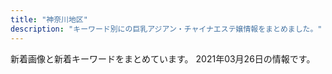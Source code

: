 ```yaml
---
title: "神奈川地区"
description: "キーワード別にの巨乳アジアン・チャイナエステ嬢情報をまとめました。"
---
```


新着画像と新着キーワードをまとめています。
2021年03月26日の情報です。

<DmmAffiliateIns />
<KeywordTable
  shops={
    [
    {
        "name": "\u30df\u30e9\u30dc\u30eb",
        "img_links": [
            "http://esbest.info/images/store/03.jpg",
            "http://esbest.info/images/mobile.jpg",
            "http://esbest.info/staffPhoto/b20200111165529.jpg",
            "http://esbest.info/uploadfiles/images/campaignEsbestInfo1.jpg",
            "http://esbest.info/staffPhoto/b20200526161929.jpg",
            "http://esbest.info/staffPhoto/s20200205123504.jpg",
            "http://esbest.info/staffPhoto/s20200526161929.jpg",
            "http://esbest.info/images/store/02.jpg",
            "http://esbest.info/images/returnBtn.png",
            "http://esbest.info/staffPhoto/s20200111165529.jpg",
            "http://esbest.info/js/sliderLine/slide_prev.png",
            "http://esbest.info/staffPhoto/s20200109133117.jpg",
            "http://esbest.info/images/store/01.jpg",
            "http://esbest.info/staffPhoto/b20200109133117.jpg",
            "http://esbest.info/js/sliderLine/slide_next.png",
            "http://esbest.info/images/store/04.jpg",
            "http://esbest.info/staffPhoto/b20200205123504.jpg"
        ],
        "keywords": {
            "E": 1,
            "86": 2,
            "D": 3,
            "87": 1,
            "85": 1
        },
        "station": "JR\u6771\u6238\u585a\u99c5\u6771\u53e3",
        "url": "http://esbest.info/"
    },
    {
        "name": "\u521d\u604b",
        "station": "JR\u6771\u6238\u585a\u99c5\u6771\u53e3",
        "img_links": [
            "http://www.hatsukoi.mensest.com/images/icon_top.png",
            "http://www.hatsukoi.mensest.com/files/004.jpg",
            "http://www.hatsukoi.mensest.com/common/images/photo03.jpg",
            "http://www.hatsukoi.mensest.com/files/005.jpg",
            "http://www.hatsukoi.mensest.com/files/006.jpg",
            "http://www.hatsukoi.mensest.com/images/mainImg_sub.jpg",
            "http://www.hatsukoi.mensest.com/common/images/photo01.jpg",
            "http://www.hatsukoi.mensest.com/files/002.jpg",
            "http://www.hatsukoi.mensest.com/files/003.jpg",
            "http://www.hatsukoi.mensest.com/images/btn2.png",
            "http://www.hatsukoi.mensest.com/common/images/photo02.jpg",
            "http://www.hatsukoi.mensest.com/files/001.jpg",
            "http://www.hatsukoi.mensest.com/images/icon_staff.png",
            "http://www.hatsukoi.mensest.com/images/icon_tel.png",
            "http://www.hatsukoi.mensest.com/images/icon_info.png"
        ],
        "url": "http://www.hatsukoi.mensest.com/",
        "keywords": {
            "87": 16,
            "D": 24,
            "88": 4,
            "86": 4
        }
    },
    {
        "station": "\u6e58\u5357\u53f0\u99c5\u897f\u53e3",
        "img_links": [
            "http://izumi.ests.jp/images/s_news.jpg",
            "http://izumi.ests.jp/images/service4.jpg",
            "http://izumi.ests.jp/images/top.jpg",
            "http://izumi.ests.jp/images/service3.jpg",
            "http://izumi.ests.jp/images/room1.jpg",
            "http://izumi.ests.jp/images/service2.jpg",
            "http://izumi.ests.jp/photos/sites/54/2020/12/2020121307073529.jpg",
            "http://izumi.ests.jp/photos/sites/54/2020/07/2020070605483923.jpg",
            "http://izumi.ests.jp/images/info2.jpg",
            "http://izumi.ests.jp/photos/sites/54/2019/10/2019100205592997.jpg",
            "http://izumi.ests.jp/images/room3.jpg",
            "http://izumi.ests.jp/images/info.jpg",
            "http://izumi.ests.jp/images/mobile.jpg",
            "http://izumi.ests.jp/photos/sites/54/2020/09/2020092004565418.jpg",
            "http://izumi.ests.jp/images/room4.jpg",
            "http://izumi.ests.jp/photos/sites/54/2019/10/2019100205593058.jpg",
            "http://izumi.ests.jp/images/room2.jpg",
            "http://izumi.ests.jp/images/s3.jpg",
            "http://izumi.ests.jp/images/service1.jpg",
            "http://izumi.ests.jp/photos/sites/54/2020/05/2020051209400132.jpg",
            "http://izumi.ests.jp/images/s1.jpg"
        ],
        "keywords": {
            "D": 35,
            "85": 28,
            "86": 7,
            "E": 7,
            "87": 7
        },
        "name": "\u6e58\u5357\u604b",
        "url": "http://izumi.ests.jp/"
    },
    {
        "name": "\u85ab",
        "url": "http://f-kaori.work/",
        "img_links": [
            "http://f-kaori.work/sp/images/8.jpg",
            "http://f-kaori.work/sp/images/news.png",
            "http://f-kaori.work/img/yoka1.jpg",
            "http://f-kaori.work/sp/images/sisu_t.png",
            "http://f-kaori.work/sp/images/3.jpg",
            "http://f-kaori.work/sp/images/int2.png",
            "http://f-kaori.work/sp/img/sora1.jpg",
            "http://f-kaori.work/images/6.jpg",
            "http://f-kaori.work/sp/images/6.jpg",
            "http://f-kaori.work/sp/images/10.jpg",
            "http://f-kaori.work/images/1.jpg",
            "http://f-kaori.work/sp/images/9.jpg",
            "http://f-kaori.work/images/sm.jpg",
            "http://f-kaori.work/sp/images/sisu.jpg",
            "http://f-kaori.work/images/3.jpg",
            "http://f-kaori.work/sp/menu/top.jpg",
            "http://f-kaori.work/sp/images/sys.png",
            "http://f-kaori.work/sp/images/rec2.jpg",
            "http://f-kaori.work/sp/img/emi1.jpg",
            "http://f-kaori.work/images/head.jpg",
            "http://f-kaori.work/images/8.jpg",
            "http://f-kaori.work/images/mobile.jpg",
            "http://f-kaori.work/img/emi1.jpg",
            "http://f-kaori.work/sp/images/5.jpg",
            "http://f-kaori.work/images/interior_t.jpg",
            "http://f-kaori.work/img/sin1.jpg",
            "http://f-kaori.work/images/rec2.jpg",
            "http://f-kaori.work/img/risa1.jpg",
            "http://f-kaori.work/img/yumi1.jpg",
            "http://f-kaori.work/sp/img/risa1.jpg",
            "http://f-kaori.work/sp/img/aya1.jpg",
            "http://f-kaori.work/sp/images/tel.jpg",
            "http://f-kaori.work/images/news.png",
            "http://f-kaori.work/images/sisu_t.jpg",
            "http://f-kaori.work/img/sasa1.jpg",
            "http://f-kaori.work/sp/menu/staff.jpg",
            "http://f-kaori.work/sp/images/top.jpg",
            "http://f-kaori.work/sp/img/sin1.jpg",
            "http://f-kaori.work/sp/images/int1.png",
            "http://f-kaori.work/images/int1.png",
            "http://f-kaori.work/images/staff_t.jpg",
            "http://f-kaori.work/images/7.jpg",
            "http://f-kaori.work/images/line.png",
            "http://f-kaori.work/sp/images/7.jpg",
            "http://f-kaori.work/sp/images/interior_t.jpg",
            "http://f-kaori.work/sp/images/1.jpg",
            "http://f-kaori.work/images/sys.png",
            "http://f-kaori.work/images/int2.png",
            "http://f-kaori.work/img/sora1.jpg",
            "http://f-kaori.work/sp/img/sasa1.jpg",
            "http://f-kaori.work/images/5.jpg",
            "http://f-kaori.work/sp/img/yumi1.jpg",
            "http://f-kaori.work/images/9.jpg",
            "http://f-kaori.work/sp/images/topgirl.png",
            "http://f-kaori.work/sp/images/rec1.png",
            "http://f-kaori.work/images/sisu.png",
            "http://f-kaori.work/images/10.jpg",
            "http://f-kaori.work/sp/images/newsb.png",
            "http://f-kaori.work/images/rec1.png",
            "http://f-kaori.work/images/concept.png",
            "http://f-kaori.work/sp/images/head.jpg",
            "http://f-kaori.work/sp/images/rec3.png",
            "http://f-kaori.work/sp/images/pc.jpg",
            "http://f-kaori.work/sp/menu/interior.jpg",
            "http://f-kaori.work/sp/images/staff_t.jpg",
            "http://f-kaori.work/sp/img/yoka1.jpg",
            "http://f-kaori.work/sp/images/footer.png",
            "http://f-kaori.work/img/aya1.jpg"
        ],
        "keywords": {},
        "station": "JR\u85e4\u6ca2\u99c5\u5357\u53e3"
    },
    {
        "station": "JR\u85e4\u6ca2\u99c5\u5357\u53e3",
        "name": "\u30d0\u30e9\u5712",
        "img_links": [
            "http://baraen.xyz/images/mafaxine_d.jpg",
            "http://baraen.xyz/images/miki1.jpg",
            "http://baraen.xyz/images/g0.jpg",
            "http://baraen.xyz/images/miki2.jpg",
            "http://baraen.xyz/images/room6.jpg",
            "http://baraen.xyz/images/g6.jpg",
            "http://baraen.xyz/images/g2.jpg",
            "http://baraen.xyz/images/g3.jpg",
            "http://baraen.xyz/images/room4.jpg",
            "http://baraen.xyz/images/room2.jpg",
            "http://baraen.xyz/images/mafaxine_j.jpg",
            "http://baraen.xyz/images/mobile.jpg",
            "http://baraen.xyz/images/kanban.jpg",
            "http://baraen.xyz/images/maga.jpg",
            "http://baraen.xyz/images/g1.jpg",
            "http://baraen.xyz/images/g4.jpg",
            "http://baraen.xyz/images/room1.jpg"
        ],
        "keywords": {},
        "url": "http://baraen.xyz/"
    },
    {
        "station": "JR\u5e73\u585a\u99c5\u5317\u53e3",
        "url": "http://sui-en.work/",
        "img_links": [
            "http://sui-en.work/img/yuki1.jpg",
            "http://sui-en.work/images/int3.png",
            "http://sui-en.work/img/kaori1.jpg",
            "http://sui-en.work/images/head.jpg",
            "http://sui-en.work/images/sys2.jpg",
            "http://sui-en.work/images/int2.png",
            "http://sui-en.work/images/info.jpg",
            "http://sui-en.work/images/1.png",
            "http://sui-en.work/img/sena1.jpg",
            "http://sui-en.work/images/sys3.png",
            "http://sui-en.work/images/3.png",
            "http://sui-en.work/images/b1.jpg",
            "http://sui-en.work/images/staff_t.png",
            "http://sui-en.work/images/sys1.jpg",
            "http://sui-en.work/images/ta.jpg",
            "http://sui-en.work/images/mobile.jpg",
            "http://sui-en.work/images/interior_t.png",
            "http://sui-en.work/images/int1.png",
            "http://sui-en.work/images/b2.jpg",
            "http://sui-en.work/images/2.png",
            "http://sui-en.work/images/4.png",
            "http://sui-en.work/images/tr.jpg",
            "http://sui-en.work/img/hana1.jpg",
            "http://sui-en.work/images/news.jpg"
        ],
        "name": "\u968f\u7e01",
        "keywords": {}
    },
    {
        "name": "\u61a9",
        "keywords": {},
        "url": "http://ikoi.esjp.xyz/",
        "station": "\u8ffd\u6d5c\u99c5",
        "img_links": [
            "http://ikoi.esjp.xyz/i/img/photo05.jpg",
            "http://ikoi.esjp.xyz/girl/6.jpg",
            "http://ikoi.esjp.xyz/girl/2.jpg",
            "http://ikoi.esjp.xyz/girl/5.jpg",
            "http://ikoi.esjp.xyz/img/sub_staff.jpg",
            "http://ikoi.esjp.xyz/img/rec_top.png",
            "http://ikoi.esjp.xyz/girl/4.jpg",
            "http://ikoi.esjp.xyz/i/img/photo03.jpg",
            "http://ikoi.esjp.xyz/img/room/photo04.jpg",
            "http://ikoi.esjp.xyz/img/room/photo01.jpg",
            "http://ikoi.esjp.xyz/img/room/photo06.jpg",
            "http://ikoi.esjp.xyz/img/qr.jpg",
            "http://ikoi.esjp.xyz/img/pro_girl_line.jpg",
            "http://ikoi.esjp.xyz/i/img/photo06.jpg",
            "http://ikoi.esjp.xyz/girl/1.jpg",
            "http://ikoi.esjp.xyz/img/059.png",
            "http://ikoi.esjp.xyz/i/img/photo01.jpg",
            "http://ikoi.esjp.xyz/img/capinfo.jpg",
            "http://ikoi.esjp.xyz/img/room/photo02.jpg",
            "http://ikoi.esjp.xyz/img/room/photo03.jpg",
            "http://ikoi.esjp.xyz/girl/3.jpg",
            "http://ikoi.esjp.xyz/i/img/photo02.jpg",
            "http://ikoi.esjp.xyz/img/room/photo05.jpg",
            "http://ikoi.esjp.xyz/i/img/photo04.jpg",
            "http://ikoi.esjp.xyz/img/lr_01.jpg",
            "http://ikoi.esjp.xyz/img/top_pickback.png",
            "http://ikoi.esjp.xyz/img/lr_02.jpg"
        ]
    },
    {
        "img_links": [
            "http://lavender-est.xyz/girl/11_2.jpg",
            "http://lavender-est.xyz/girl/11.jpg",
            "http://lavender-est.xyz/images/room/r4.jpg",
            "http://lavender-est.xyz/girl/15.jpg",
            "http://lavender-est.xyz/girl/5_1.jpg",
            "http://lavender-est.xyz/girl/3_1.jpg",
            "http://lavender-est.xyz/girl/11_1.jpg",
            "http://lavender-est.xyz/images/top01.jpg",
            "http://lavender-est.xyz/images/room/r1.jpg",
            "http://lavender-est.xyz/girl/5_2.jpg",
            "http://lavender-est.xyz/i/girl/4.jpg",
            "http://lavender-est.xyz/images/tel.png",
            "http://lavender-est.xyz/girl/5.jpg",
            "http://lavender-est.xyz/girl/14_1.jpg",
            "http://lavender-est.xyz/girl/2_1.jpg",
            "http://lavender-est.xyz/girl/7_2.jpg",
            "http://lavender-est.xyz/images/pro_girl_line.jpg",
            "http://lavender-est.xyz/girl/4.jpg",
            "http://lavender-est.xyz/girl/14.jpg",
            "http://lavender-est.xyz/images/mobile.png",
            "http://lavender-est.xyz/girl/9_1.jpg",
            "http://lavender-est.xyz/girl/2.jpg",
            "http://lavender-est.xyz/girl/9_2.jpg",
            "http://lavender-est.xyz/girl/8_1.jpg",
            "http://lavender-est.xyz/girl/9.jpg",
            "http://lavender-est.xyz/girl/7_1.jpg",
            "http://lavender-est.xyz/girl/5_3.jpg",
            "http://lavender-est.xyz/girl/14_2.jpg",
            "http://lavender-est.xyz/images/lr_02.jpg",
            "http://lavender-est.xyz/images/room/r2.jpg",
            "http://lavender-est.xyz/girl/8.jpg",
            "http://lavender-est.xyz/girl/10_1.jpg",
            "http://lavender-est.xyz/images/bar_staff.jpg",
            "http://lavender-est.xyz/images/twitter.jpg",
            "http://lavender-est.xyz/images/room/r3.jpg",
            "http://lavender-est.xyz/girl/15_1.jpg",
            "http://lavender-est.xyz/girl/7.jpg",
            "http://lavender-est.xyz/girl/10.jpg",
            "http://lavender-est.xyz/girl/10_2.jpg",
            "http://lavender-est.xyz/girl/3.jpg",
            "http://lavender-est.xyz/girl/4_1.jpg"
        ],
        "keywords": {},
        "name": "\u30e9\u30d9\u30f3\u30c0\u30fc",
        "station": "JR\u85e4\u6ca2\u99c5\u5357\u53e3",
        "url": "http://lavender-est.xyz/"
    },
    {
        "station": "JR\u65b0\u6749\u7530\u99c5\u897f\u53e3",
        "url": "http://www.sh-riraku77.site/",
        "name": "\u82b1\u306e\u604b",
        "keywords": {},
        "img_links": [
            "http://www.sh-riraku77.site/plus/images/room4.jpg",
            "http://www.sh-riraku77.site/picture/top22.png",
            "http://www.sh-riraku77.site/picture/photo3.png",
            "http://www.sh-riraku77.site/uploads/201214/1-201214130312232.jpg",
            "http://www.sh-riraku77.site/plus/images/room3.jpg",
            "http://www.sh-riraku77.site/plus/images/room2.jpg",
            "http://www.sh-riraku77.site/plus/images/room1.jpg",
            "http://www.sh-riraku77.site/picture/top23.png",
            "http://www.sh-riraku77.site/picture/end.png",
            "http://www.sh-riraku77.site/picture/s_new.png",
            "http://www.sh-riraku77.site/uploads/210325/1-210325133926495.jpg",
            "http://www.sh-riraku77.site/picture/i_therapist.png",
            "http://www.sh-riraku77.site/picture/s_staff.png"
        ]
    },
    {
        "keywords": {},
        "img_links": [
            "http://megumi-est.xyz/images/mobile_bg.png",
            "http://megumi-est.xyz/girl/8.jpg",
            "http://megumi-est.xyz/images/roomimg/img2.png",
            "http://megumi-est.xyz/images/pickup_line.png",
            "http://megumi-est.xyz/girl/1.jpg",
            "http://megumi-est.xyz/images/roomimg/img3.png",
            "http://megumi-est.xyz/images/roomimg/img4.png",
            "http://megumi-est.xyz/images/staff_bg.png",
            "http://megumi-est.xyz/images/newsbg.png",
            "http://megumi-est.xyz/images/topbg.jpg",
            "http://megumi-est.xyz/images/roomimg/img1.png",
            "http://megumi-est.xyz/girl/4.jpg",
            "http://megumi-est.xyz/girl/5.jpg"
        ],
        "url": "http://megumi-est.xyz/",
        "name": "\u6075",
        "station": "JR\u85e4\u6ca2\u99c5\u5357\u53e3"
    },
    {
        "url": "http://treat-rlx.com/",
        "name": "\u798f\u7e01",
        "station": "\u5584\u884c\u99c5\u6771\u53e3",
        "img_links": [
            "http://treat-rlx.com/pic/topimg1.png",
            "http://treat-rlx.com/pic/topimg2.png",
            "http://treat-rlx.com/pic/topimg5.png",
            "http://treat-rlx.com/staff/aya/01mb.jpg",
            "http://treat-rlx.com/i/files/homeimg.jpg",
            "http://treat-rlx.com/pic/topimg4.png",
            "http://treat-rlx.com/img/ttl_rec.png",
            "http://treat-rlx.com/pic/topimg3.png",
            "http://treat-rlx.com/staff/mika/01mb.jpg",
            "http://treat-rlx.com/staff/aya/01.jpg",
            "http://treat-rlx.com/img/ttl_mobile.png",
            "http://treat-rlx.com/pic/head.jpg",
            "http://treat-rlx.com/staff/mika/01.jpg",
            "http://treat-rlx.com/img/ttl_staff.jpg",
            "http://treat-rlx.com/img/att.png"
        ],
        "keywords": {
            "C": 11
        }
    },
    {
        "keywords": {
            "E": 8,
            "87": 8,
            "D": 8,
            "C": 10,
            "88": 4,
            "85": 4
        },
        "url": "https://fuwafuwa-girl.jpn.vin/",
        "name": "\u3075\u308f\u3075\u308f\u5a18",
        "station": "\u4e0a\u5927\u5ca1\u99c5",
        "img_links": [
            "https://fuwafuwa-girl.jpn.vin/images/s_massage.png",
            "https://fuwafuwa-girl.jpn.vin/images/m8.jpg",
            "https://fuwafuwa-girl.jpn.vin/images/m9.jpg",
            "https://fuwafuwa-girl.jpn.vin/images/m7.jpg",
            "https://fuwafuwa-girl.jpn.vin/photos/sites/34/2021/02/2021022406110384.jpg",
            "https://fuwafuwa-girl.jpn.vin/images/m12.jpg",
            "https://fuwafuwa-girl.jpn.vin/images/s_link.png",
            "https://fuwafuwa-girl.jpn.vin/images/top.png",
            "https://fuwafuwa-girl.jpn.vin/images/s_staff.png",
            "https://fuwafuwa-girl.jpn.vin/photos/sites/34/2021/02/2021022406110276.jpg",
            "https://fuwafuwa-girl.jpn.vin/images/m15.jpg",
            "https://fuwafuwa-girl.jpn.vin/images/mobile.jpg",
            "https://fuwafuwa-girl.jpn.vin/images/m14.jpg",
            "https://fuwafuwa-girl.jpn.vin/images/m10.jpg",
            "https://fuwafuwa-girl.jpn.vin/images/s_news.png",
            "https://fuwafuwa-girl.jpn.vin/images/info.jpg",
            "https://fuwafuwa-girl.jpn.vin/photos/sites/34/2021/02/2021022406110282.jpg",
            "https://fuwafuwa-girl.jpn.vin/images/m11.jpg",
            "https://fuwafuwa-girl.jpn.vin/images/m13.jpg",
            "https://fuwafuwa-girl.jpn.vin/images/s_pick.png",
            "https://fuwafuwa-girl.jpn.vin/photos/sites/34/2021/02/202102240611046.jpg"
        ]
    },
    {
        "img_links": [],
        "keywords": {},
        "station": "JR\u8305\u30f6\u5d0e\u99c5\u5317\u53e3",
        "name": "\u83ef\u84ee",
        "url": "http://karen.ies.fun/"
    },
    {
        "img_links": [
            "http://www.relax-fairyark.info/img/sta213.jpg",
            "http://www.relax-fairyark.info/img/sta256.jpg",
            "http://www.relax-fairyark.info/img/body2.jpg",
            "http://www.relax-fairyark.info/img/st248.jpg",
            "http://www.relax-fairyark.info/img/tel.png",
            "http://www.relax-fairyark.info/img/sta257.jpg",
            "http://www.relax-fairyark.info/img/st256.jpg",
            "http://www.relax-fairyark.info/img/st255.jpg",
            "http://www.relax-fairyark.info/img/st213.jpg",
            "http://www.relax-fairyark.info/img/st223.jpg",
            "http://www.relax-fairyark.info/img/st150.jpg",
            "http://www.relax-fairyark.info/img/botton.jpg",
            "http://www.relax-fairyark.info/img/sta150.jpg",
            "http://www.relax-fairyark.info/img/footbotton.png",
            "http://www.relax-fairyark.info/img/st1.jpg",
            "http://www.relax-fairyark.info/img/st257.jpg",
            "http://www.relax-fairyark.info/img/st245.jpg",
            "http://www.relax-fairyark.info/img/st252.jpg",
            "http://www.relax-fairyark.info/img/sta235.jpg",
            "http://www.relax-fairyark.info/img/sta223.jpg",
            "http://www.relax-fairyark.info/img/nos.jpg",
            "http://www.relax-fairyark.info/img/st235.jpg",
            "http://www.relax-fairyark.info/img/sta245.jpg",
            "http://www.relax-fairyark.info/img/sta220.jpg",
            "http://www.relax-fairyark.info/img/sta248.jpg",
            "http://www.relax-fairyark.info/img/sta255.jpg",
            "http://www.relax-fairyark.info/img/head.jpg",
            "http://www.relax-fairyark.info/img/sta252.jpg",
            "http://www.relax-fairyark.info/img/st220.jpg",
            "http://www.relax-fairyark.info/img/st227.jpg",
            "http://www.relax-fairyark.info/img/vlt.png"
        ],
        "url": "http://www.relax-fairyark.info/",
        "name": "Fairy Ark",
        "station": "JR\u85e4\u6ca2\u99c5\u5357\u53e3",
        "keywords": {
            "85": 3,
            "86": 4,
            "87": 6,
            "C": 4,
            "E": 6,
            "D": 3
        }
    },
    {
        "url": "https://arena.xyz.mn/",
        "keywords": {},
        "img_links": [],
        "station": "JR\u85e4\u6ca2\u99c5\u5357\u53e3",
        "name": "\u30a2\u30ea\u30fc\u30ca"
    },
    {
        "url": "http://o-jp.com/tsubaki/",
        "name": "\u693f",
        "keywords": {
            "C": 6
        },
        "station": "JR\u5e73\u585a\u99c5\u897f\u53e3",
        "img_links": [
            "http://o-jp.com/tsubaki/images/mimi1.jpg",
            "http://o-jp.com/tsubaki/images/photo02.jpg",
            "http://o-jp.com/tsubaki/images/index_enter.jpg",
            "http://o-jp.com/tsubaki/images/t_discount.jpg",
            "http://o-jp.com/tsubaki/images/photo01.jpg",
            "http://o-jp.com/tsubaki/images/photo04.jpg",
            "http://o-jp.com/tsubaki/images/photo03.jpg",
            "http://o-jp.com/tsubaki/images/t_mobile.jpg"
        ]
    },
    {
        "station": "JR\u5e73\u585a\u99c5",
        "url": "http://esthe-massage.pw/",
        "name": "\u6843\u9999",
        "img_links": [
            "http://esthe-massage.pw/img/cg02.jpg",
            "http://esthe-massage.pw/img/m10.jpg",
            "http://esthe-massage.pw/img/m2.jpg",
            "http://esthe-massage.pw/img/no.png",
            "http://esthe-massage.pw/img/stan.png",
            "http://esthe-massage.pw/img/m3.jpg",
            "http://esthe-massage.pw/img/m1.jpg",
            "http://esthe-massage.pw/img/noo.png",
            "http://esthe-massage.pw/img/m60.jpg",
            "http://esthe-massage.pw/img/m30.jpg",
            "http://esthe-massage.pw/img/m6.jpg",
            "http://esthe-massage.pw/img/cg03.jpg",
            "http://esthe-massage.pw/img/top.jpg",
            "http://esthe-massage.pw/img/m4.jpg",
            "http://esthe-massage.pw/img/cg05.jpg",
            "http://esthe-massage.pw/img/m20.jpg",
            "http://esthe-massage.pw/img/cg04.jpg",
            "http://esthe-massage.pw/img/fla.jpg",
            "http://esthe-massage.pw/img/m5.jpg",
            "http://esthe-massage.pw/img/cg01.jpg"
        ],
        "keywords": {
            "85": 1,
            "87": 1,
            "D": 3,
            "E": 2,
            "86": 3
        }
    },
    {
        "name": "\u30ad\u30e3\u30f3\u30c7\u30a3",
        "url": "https://candy.jps.cm/",
        "station": "\u5927\u78ef\u99c5",
        "img_links": [
            "https://candy.jps.cm/images/new.jpg",
            "https://candy.jps.cm/images/s_face.jpg",
            "https://candy.jps.cm/images/s1.jpg",
            "https://candy.jps.cm/photos/sites/46/2021/03/2021032412025477.jpg",
            "https://candy.jps.cm/images/s2.jpg",
            "https://candy.jps.cm/images/room4.jpg",
            "https://candy.jps.cm/images/room2.jpg",
            "https://candy.jps.cm/photos/sites/46/2021/03/2021032412025333.jpg",
            "https://candy.jps.cm/images/tel.jpg",
            "https://candy.jps.cm/images/room3.jpg",
            "https://candy.jps.cm/images/s_news.jpg",
            "https://candy.jps.cm/images/s_staff.jpg",
            "https://candy.jps.cm/photos/sites/46/2021/03/2021032412025519.jpg",
            "https://candy.jps.cm/images/room1.jpg",
            "https://candy.jps.cm/images/s_link.jpg",
            "https://candy.jps.cm/images/news_bj2.jpg",
            "https://candy.jps.cm/images/top.jpg",
            "https://candy.jps.cm/photos/sites/46/2021/03/2021032412025571.jpg",
            "https://candy.jps.cm/images/mobile.jpg"
        ],
        "keywords": {
            "86": 38,
            "D": 51,
            "85": 13,
            "C": 10
        }
    },
    {
        "img_links": [
            "http://hoguraku.info/_src/22294031/wechatimg175.jpg",
            "http://hoguraku.info/_src/22266493/navi_05.png",
            "http://hoguraku.info/staff-2.jpg",
            "http://hoguraku.info/_src/22293865/sign.png",
            "http://hoguraku.info/_src/22294029/3_20180513213551306.jpg",
            "http://hoguraku.info/_src/22293601/newspinkup.png",
            "http://hoguraku.info/_src/22294025/1_20180513213551260.jpg",
            "http://hoguraku.info/_src/22266487/navi_02.png",
            "http://hoguraku.info/_src/22266486/navi2_01.png",
            "http://hoguraku.info/_src/22294027/wechatimg239.jpg",
            "http://hoguraku.info/_src/42747719/img20200505151535254743.png",
            "http://hoguraku.info/_src/22266492/navi2_04.png",
            "http://hoguraku.info/_src/22293781/sign.png",
            "http://hoguraku.info/_src/22294026/wechatimg239.jpg",
            "http://hoguraku.info/_src/22266400/wechatimg94_20191205204136458.jpg",
            "http://hoguraku.info/_src/22266398/img20180513214352559347.png",
            "http://hoguraku.info/_src/25168346/staff-2_20180823215120776.jpg",
            "http://hoguraku.info/_src/22266488/navi2_02.png",
            "http://hoguraku.info/_src/22294024/1_20180513213551260.jpg",
            "http://hoguraku.info/_src/22266490/navi2_03.png",
            "http://hoguraku.info/_src/22266485/navi_01.png",
            "http://hoguraku.info/_src/22266489/navi_03.png",
            "http://hoguraku.info/_src/22294028/3_20180513213551306.jpg",
            "http://hoguraku.info/_src/22294030/wechatimg175.jpg",
            "http://hoguraku.info/_src/22296695/pup.png",
            "http://hoguraku.info/_src/22266491/navi_04.png",
            "http://hoguraku.info/_src/37673393/wechatimg98.jpg",
            "http://hoguraku.info/_src/22293610/pup.png",
            "http://hoguraku.info/_src/22294409/img20180513220122069421.png",
            "http://hoguraku.info/staff-1.jpg",
            "http://hoguraku.info/_src/22266495/navi_06.png",
            "http://hoguraku.info/staff-3.jpg",
            "http://hoguraku.info/_src/22293820/wechatimg744.jpg",
            "http://hoguraku.info/_src/22296697/pup.png",
            "http://hoguraku.info/_src/22296687/pup.png",
            "http://hoguraku.info/_src/22266524/wechatimg96_20191205204603604.jpg",
            "http://hoguraku.info/staff-4.jpg",
            "http://hoguraku.info/_src/22266494/navi2_05.png",
            "http://hoguraku.info/_src/22266496/navi2_06.png"
        ],
        "keywords": {},
        "url": "http://hoguraku.info/",
        "name": "\u3055\u304f\u3089",
        "station": "JR\u5927\u8239\u99c5\u6771\u53e3"
    },
    {
        "keywords": {
            "85": 1,
            "D": 3,
            "E": 1,
            "92": 1,
            "F": 1,
            "90": 3
        },
        "url": "http://cherry.este.work/",
        "station": "JR\u5c0f\u7530\u539f\u99c5\u6771\u53e3",
        "img_links": [
            "http://cherry.este.work/yui.jpg",
            "http://cherry.este.work/baner.jpg",
            "http://cherry.este.work/m-head03.jpg",
            "http://cherry.este.work/staff03-b.png",
            "http://cherry.este.work/anna.jpg",
            "http://cherry.este.work/call.png",
            "http://cherry.este.work/staff05-b.png",
            "http://cherry.este.work/staff02-b.png",
            "http://cherry.este.work/foot01.jpg"
        ],
        "name": "\u30cf\u30cb\u30fc\u30cf\u30cb\u30fc"
    },
    {
        "url": "http://www.hamabei.com/",
        "station": "JR\u8305\u30f6\u5d0e\u99c5\u5357\u53e3",
        "img_links": [
            "http://www.hamabei.com/images/buttona_08.jpg",
            "http://www.hamabei.com/images/buttona_06.jpg",
            "http://www.hamabei.com/images/buttona_05.jpg",
            "http://www.hamabei.com/images/giral012.jpg",
            "http://www.hamabei.com/images/buttona_07.jpg",
            "http://www.hamabei.com/images/buttona_03.jpg",
            "http://www.hamabei.com/images/qr.jpg",
            "http://www.hamabei.com/images/kaori1.jpg",
            "http://www.hamabei.com/images/giral007.jpg",
            "http://www.hamabei.com/images/giral015.jpg",
            "http://www.hamabei.com/images/miki1.jpg",
            "http://www.hamabei.com/images/buttona_04.jpg",
            "http://www.hamabei.com/images/giral014.jpg",
            "http://www.hamabei.com/images/nana1.jpg",
            "http://www.hamabei.com/images/yuka1.jpg",
            "http://www.hamabei.com/images/giral009.jpg"
        ],
        "keywords": {},
        "name": "\u6d5c\u8fba\u306e\u604b"
    },
    {
        "keywords": {
            "E": 8,
            "G": 4
        },
        "img_links": [
            "http://civebt.xyz/uploads/201102/1-201102130FY09.png",
            "http://civebt.xyz/templets/default/picture/news.jpg",
            "http://civebt.xyz/uploads/201103/1-201103091122a3.jpg",
            "http://civebt.xyz/uploads/201103/1-201103091150648.jpg",
            "http://civebt.xyz/uploads/180620/1-1P62010193X63.jpg",
            "http://civebt.xyz/templets/default/picture/head.jpg",
            "http://civebt.xyz/uploads/201103/1-201103091136248.jpg",
            "http://civebt.xyz/templets/default/picture/staff_t.jpg",
            "http://civebt.xyz/uploads/201103/1-201103143450506.jpg",
            "http://civebt.xyz/templets/default/picture/interior_t.jpg",
            "http://civebt.xyz/templets/default/picture/rec1.png",
            "http://civebt.xyz/uploads/201102/1-2011021306404K.png",
            "http://civebt.xyz/uploads/180620/1-1P62010154K00.png"
        ],
        "url": "http://civebt.xyz/",
        "name": "\u9b54\u6cd5\u306e\u5973\u738b",
        "station": "\u6e58\u5357\u53f0\u99c5\u897f\u53e3"
    },
    {
        "station": "\u9577\u5f8c\u99c5\u6771\u53e3",
        "keywords": {
            "D": 1,
            "C": 4
        },
        "img_links": [
            "http://meetyou.me-es.com/images/index_01.jpg",
            "http://meetyou.me-es.com/images/index_15.jpg",
            "http://meetyou.me-es.com/images/index_10.jpg",
            "http://meetyou.me-es.com/images/index_03.jpg",
            "http://meetyou.me-es.com/girl/016.jpg",
            "http://meetyou.me-es.com/images/r01.jpg",
            "http://meetyou.me-es.com/images/index_13.jpg",
            "http://meetyou.me-es.com/images/index_17.jpg",
            "http://meetyou.me-es.com/images/staff_10.jpg",
            "http://meetyou.me-es.com/images/r02.jpg",
            "http://meetyou.me-es.com/images/index_04.jpg",
            "http://meetyou.me-es.com/girl/015.jpg",
            "http://meetyou.me-es.com/images/r03.jpg",
            "http://meetyou.me-es.com/images/info_tit.jpg",
            "http://meetyou.me-es.com/images/index_07.jpg",
            "http://meetyou.me-es.com/girl/018.jpg",
            "http://meetyou.me-es.com/images/index_02.jpg",
            "http://meetyou.me-es.com/images/r04.jpg",
            "http://meetyou.me-es.com/images/rec_10.jpg",
            "http://meetyou.me-es.com/girl/017.jpg",
            "http://meetyou.me-es.com/images/index_06.jpg",
            "http://meetyou.me-es.com/images/index_09.jpg",
            "http://meetyou.me-es.com/girl/00.jpg",
            "http://meetyou.me-es.com/images/rec.jpg",
            "http://meetyou.me-es.com/images/index_08.jpg",
            "http://meetyou.me-es.com/girl/013.jpg",
            "http://meetyou.me-es.com/images/index_05.jpg",
            "http://meetyou.me-es.com/images/info_10.jpg",
            "http://meetyou.me-es.com/images/sub_13.jpg"
        ],
        "name": "\u30df\u30fc\u30c8\u30e6\u30fc",
        "url": "http://meetyou.me-es.com/"
    },
    {
        "img_links": [
            "http://es-libres.com/staffPhoto/s20201007072633.jpg",
            "http://es-libres.com/uploadfiles/Image/campaignEsLibresCom.jpg",
            "http://es-libres.com/js/sliderLine/slide_prev.png",
            "http://es-libres.com/js/sliderLine/slide_next.png",
            "http://es-libres.com/images/gallery/02.jpg",
            "http://es-libres.com/staffPhoto/s20201007072654.jpg",
            "http://es-libres.com/staffPhoto/b20201007072633.jpg",
            "http://es-libres.com/images/guide.jpg",
            "http://es-libres.com/staffPhoto/b20201007072550.jpg",
            "http://es-libres.com/staffPhoto/s20201007072550.jpg",
            "http://es-libres.com/images/returnBtn.png",
            "http://es-libres.com/staffPhoto/b20201007072718.jpg",
            "http://es-libres.com/images/mobile.jpg",
            "http://es-libres.com/images/gallery/03.jpg",
            "http://es-libres.com/images/gallery/04.jpg",
            "http://es-libres.com/staffPhoto/b20201007072654.jpg",
            "http://es-libres.com/staffPhoto/s20201007072718.jpg",
            "http://es-libres.com/images/gallery/01.jpg"
        ],
        "keywords": {
            "D": 2,
            "C": 1,
            "E": 1,
            "89": 1
        },
        "name": "\u30ea\u30d6\u30ec\u30b9",
        "station": "JR\u6771\u6238\u585a\u99c5\u897f\u53e3",
        "url": "http://es-libres.com/"
    },
    {
        "keywords": {},
        "img_links": [],
        "url": "http://www.miyoplop.xyz/",
        "station": "JR\u85e4\u6ca2\u99c5\u5357\u53e3",
        "name": "\u30cf\u30cb\u30fc"
    },
    {
        "keywords": {
            "C": 12,
            "86": 32,
            "87": 16,
            "85": 32,
            "D": 80
        },
        "name": "\u30a2\u30ea\u30fc\u30ca",
        "url": "https://arena.jpn.vin/",
        "img_links": [
            "https://arena.jpn.vin/images/s_news.jpg",
            "https://arena.jpn.vin/images/s_face.jpg",
            "https://arena.jpn.vin/photos/sites/25/2021/02/2021021019135619.jpg",
            "https://arena.jpn.vin/images/s2.jpg",
            "https://arena.jpn.vin/images/room1.jpg",
            "https://arena.jpn.vin/images/news_bj2.jpg",
            "https://arena.jpn.vin/images/tel.jpg",
            "https://arena.jpn.vin/images/mobile.jpg",
            "https://arena.jpn.vin/images/s1.jpg",
            "https://arena.jpn.vin/images/room4.jpg",
            "https://arena.jpn.vin/images/s_staff.jpg",
            "https://arena.jpn.vin/images/top.jpg",
            "https://arena.jpn.vin/photos/sites/25/2021/03/2021031912153947.jpg",
            "https://arena.jpn.vin/images/room3.jpg",
            "https://arena.jpn.vin/photos/sites/25/2021/02/2021021019135553.jpg",
            "https://arena.jpn.vin/photos/sites/25/2021/02/202102101913575.jpg",
            "https://arena.jpn.vin/images/room2.jpg",
            "https://arena.jpn.vin/photos/sites/25/2021/02/2021021019135821.jpg",
            "https://arena.jpn.vin/images/s_link.jpg",
            "https://arena.jpn.vin/images/new.jpg"
        ],
        "station": "JR\u6238\u585a\u99c5\u897f\u53e3"
    },
    {
        "keywords": {},
        "name": "\u7e01",
        "station": "JR\u85e4\u6ca2\u99c5\u5317\u53e3",
        "img_links": [
            "http://en.este88.com/gals/aya1.jpg",
            "http://en.este88.com/i/images/info_07.jpg",
            "http://en.este88.com/i/images/info_15.jpg",
            "http://en.este88.com/gals/asuka1.jpg",
            "http://en.este88.com/i/images/info_09.jpg",
            "http://en.este88.com/gals/rena1.jpg",
            "http://en.este88.com/gals/saya1.jpg",
            "http://en.este88.com/i/images/info_12.jpg",
            "http://en.este88.com/gals/riri1.jpg",
            "http://en.este88.com/images/info.png",
            "http://en.este88.com/gals/momo1.jpg",
            "http://en.este88.com/gals/nana1.jpg",
            "http://en.este88.com/gals/koko1.jpg"
        ],
        "url": "http://en.este88.com/"
    },
    {
        "name": "\u5929\u4f7f",
        "img_links": [
            "http://uintiop.tokyo/uploads/200720/1-200H013041T46.jpg",
            "http://uintiop.tokyo/uploads/210220/1-21022013460JA.jpg",
            "http://uintiop.tokyo/picture/2.jpg",
            "http://uintiop.tokyo/picture/tel.png",
            "http://uintiop.tokyo/picture/3.jpg",
            "http://uintiop.tokyo/picture/top-img10.jpg",
            "http://uintiop.tokyo/uploads/210111/1-210111123I9332.jpg",
            "http://uintiop.tokyo/uploads/200714/1-200G4125RS59.jpg",
            "http://uintiop.tokyo/picture/1.jpg",
            "http://uintiop.tokyo/picture/top-img03.jpg",
            "http://uintiop.tokyo/uploads/210319/1-210319140151X7.jpg",
            "http://uintiop.tokyo/uploads/200714/1-200G4124210P7.jpg",
            "http://uintiop.tokyo/picture/top-img02.png",
            "http://uintiop.tokyo/uploads/210208/1-21020Q31459221.jpg",
            "http://uintiop.tokyo/picture/top-img01.png",
            "http://uintiop.tokyo/picture/call.png",
            "http://uintiop.tokyo/uploads/200727/1-200HG01643361.jpg",
            "http://uintiop.tokyo/picture/4.jpg"
        ],
        "url": "http://uintiop.tokyo/",
        "station": "JR\u85e4\u6ca2\u99c5\u5357\u53e3",
        "keywords": {
            "86": 2,
            "C": 17,
            "D": 2
        }
    },
    {
        "station": "JR\u6238\u585a\u99c5\u6771\u53e3",
        "keywords": {
            "D": 12,
            "86": 15,
            "E": 3
        },
        "img_links": [
            "http://pretty-esthe.com/images/cg06.jpg",
            "http://pretty-esthe.com/images/top.png",
            "http://pretty-esthe.com/images/cg05.jpg",
            "http://pretty-esthe.com/images/cg09.jpg",
            "http://pretty-esthe.com/images/news.png",
            "http://pretty-esthe.com/images/r2.jpg",
            "http://pretty-esthe.com/images/r1.jpg",
            "http://pretty-esthe.com/images/cg02.jpg",
            "http://pretty-esthe.com/images/r4.jpg",
            "http://pretty-esthe.com/images/staff_s.png",
            "http://pretty-esthe.com/images/evetop.png",
            "http://pretty-esthe.com/images/r3.jpg",
            "http://pretty-esthe.com/images/cg07.jpg"
        ],
        "url": "http://pretty-esthe.com/",
        "name": "\u840c\u3048"
    },
    {
        "img_links": [
            "http://www.bestlove.iesjp.com/files/006.jpg",
            "http://www.bestlove.iesjp.com/files/004-02.jpg",
            "http://www.bestlove.iesjp.com/files/005.jpg",
            "http://www.bestlove.iesjp.com/files/002-03.jpg",
            "http://www.bestlove.iesjp.com/files/006-02.jpg",
            "http://www.bestlove.iesjp.com/images/atomosky.jpg",
            "http://www.bestlove.iesjp.com/images/r3.jpg",
            "http://www.bestlove.iesjp.com/files/003-03.jpg",
            "http://www.bestlove.iesjp.com/photo_news/upimg/54866603c72e67a391_0.jpg",
            "http://www.bestlove.iesjp.com/files/002-02.jpg",
            "http://www.bestlove.iesjp.com/files/001.jpg",
            "http://www.bestlove.iesjp.com/photo_news/upimg/77212603ef74383541_0.jpg",
            "http://www.bestlove.iesjp.com/files/004.jpg",
            "http://www.bestlove.iesjp.com/images/line.png",
            "http://www.bestlove.iesjp.com/files/003-02.jpg",
            "http://www.bestlove.iesjp.com/files/006-03.jpg",
            "http://www.bestlove.iesjp.com/files/001-02.jpg",
            "http://www.bestlove.iesjp.com/files/005-03.jpg",
            "http://www.bestlove.iesjp.com/files/001-03.jpg",
            "http://www.bestlove.iesjp.com/files/003.jpg",
            "http://www.bestlove.iesjp.com/images/mobile.jpg",
            "http://www.bestlove.iesjp.com/files/004-03.jpg",
            "http://www.bestlove.iesjp.com/files/005-02.jpg",
            "http://www.bestlove.iesjp.com/files/002.jpg"
        ],
        "keywords": {
            "87": 12,
            "D": 8,
            "83": 4,
            "C": 22
        },
        "station": "JR\u5e73\u585a\u99c5\u5317\u53e3",
        "url": "http://www.bestlove.iesjp.com/",
        "name": "Best Love \uff5e\u30d9\u30b9\u30c8\u30e9\u30d6\uff5e"
    },
    {
        "keywords": {
            "85": 2,
            "83": 4,
            "86": 4,
            "89": 2
        },
        "url": "http://es-rei.work/",
        "station": "JR\u85e4\u6ca2\u99c5\u5357\u53e3",
        "name": "\u9e97",
        "img_links": [
            "http://es-rei.work/_src/26747203/list_04.png",
            "http://es-rei.work/_src/26791053/_dsf9449.jpg",
            "http://es-rei.work/_src/26747153/base_01.png",
            "http://es-rei.work/_src/26747231/line1.jpg",
            "http://es-rei.work/_src/26747207/navi2_03.png",
            "http://es-rei.work/_src/34041597/wechatimg26_20200914183556350.jpg",
            "http://es-rei.work/_src/26838156/wechatimg204.jpg",
            "http://es-rei.work/_src/47863244/line1.jpg",
            "http://es-rei.work/_src/47863108/wechatimg26_20200914183556350.jpg",
            "http://es-rei.work/_src/26747205/navi2_01.png",
            "http://es-rei.work/_src/26747210/navi2_06.png",
            "http://es-rei.work/_src/26747222/line3.png",
            "http://es-rei.work/_src/26747223/line3.png",
            "http://es-rei.work/_src/47863242/100054276feb8d8cef3ac5199531cfe.jpg",
            "http://es-rei.work/_src/26747170/base_01.png",
            "http://es-rei.work/_src/34041599/line3.png",
            "http://es-rei.work/_src/26747200/list_01.png",
            "http://es-rei.work/_src/26747206/navi2_02.png",
            "http://es-rei.work/_src/26747114/base_03.png",
            "http://es-rei.work/_src/26747202/list_03.png",
            "http://es-rei.work/_src/26747301/line3.png",
            "http://es-rei.work/_src/26747294/line3.png",
            "http://es-rei.work/_src/26747288/line3.png",
            "http://es-rei.work/_src/26747300/line3.png",
            "http://es-rei.work/_src/26838160/line.png",
            "http://es-rei.work/_src/26838157/wechatimg77.jpg",
            "http://es-rei.work/_src/26747201/list_02.png",
            "http://es-rei.work/_src/26747226/line3.png",
            "http://es-rei.work/_src/34124118/wechatimg26_20200914183556350.jpg",
            "http://es-rei.work/_src/26747208/navi2_04.png",
            "http://es-rei.work/_src/26838174/line.png",
            "http://es-rei.work/_src/26824435/cam2.png",
            "http://es-rei.work/_src/26747199/sign.png",
            "http://es-rei.work/_src/26747093/_igp4295.jpg",
            "http://es-rei.work/_src/26824216/b0131b16446464e537eff864d8f041bb.jpg",
            "http://es-rei.work/_src/26747304/line1.jpg",
            "http://es-rei.work/_src/26747296/line1.jpg",
            "http://es-rei.work/_src/26791049/_dsf9442.jpg",
            "http://es-rei.work/5.jpg",
            "http://es-rei.work/_src/26838155/wechatimg202.jpg",
            "http://es-rei.work/_src/34041693/line1.jpg",
            "http://es-rei.work/_src/26747287/line3.png",
            "http://es-rei.work/_src/26747227/line3.png",
            "http://es-rei.work/_src/34041596/05859f21726dfcef9faa9bab12a2595.jpg",
            "http://es-rei.work/_src/26747132/line1.jpg",
            "http://es-rei.work/_src/26747218/line1.jpg",
            "http://es-rei.work/_src/26791051/_dsf9446.jpg",
            "http://es-rei.work/4.jpg",
            "http://es-rei.work/_src/26747292/wechatimg202.jpg",
            "http://es-rei.work/_src/26747289/wechatimg77.jpg",
            "http://es-rei.work/_src/26747141/base_03.png",
            "http://es-rei.work/_src/47863239/line3.png",
            "http://es-rei.work/_src/26791115/_igp4263.jpg",
            "http://es-rei.work/_src/26747086/base_01.png",
            "http://es-rei.work/3.jpg",
            "http://es-rei.work/_src/26838136/news.jpg",
            "http://es-rei.work/_src/26747225/wechatimg75.jpg",
            "http://es-rei.work/_src/26747187/base_03.png",
            "http://es-rei.work/_src/26747173/base_03.png",
            "http://es-rei.work/_src/26747293/line3.png",
            "http://es-rei.work/_src/26790995/wechatimg38_20181018221746252.jpg",
            "http://es-rei.work/_src/34041600/line3.png",
            "http://es-rei.work/_src/47863240/line3.png",
            "http://es-rei.work/_src/26747229/line1.jpg",
            "http://es-rei.work/_src/26747126/base_01.png",
            "http://es-rei.work/1.jpg",
            "http://es-rei.work/_src/26747158/base_03.png",
            "http://es-rei.work/_src/26747185/base_01.png",
            "http://es-rei.work/_src/26838158/wechatimg75.jpg",
            "http://es-rei.work/2.jpg",
            "http://es-rei.work/_src/26747302/wechatimg204.jpg",
            "http://es-rei.work/_src/26747221/wechatimg164_1.jpg",
            "http://es-rei.work/_src/47863241/05859f21726dfcef9faa9bab12a2595.jpg",
            "http://es-rei.work/_src/26747209/navi2_05.png",
            "http://es-rei.work/_src/26747089/51d8ecbee4cc2935f070c539c37ded71.jpg",
            "http://es-rei.work/_src/26747204/list_05.png"
        ]
    },
    {
        "name": "\u60a0\u697d",
        "keywords": {},
        "img_links": [
            "http://yu-raku.info/images/fotter.jpg",
            "http://yu-raku.info/images/c-therapist0.png",
            "http://yu-raku.info/images/bar-interior.png",
            "http://yu-raku.info/staff/s-emi4.jpg",
            "http://yu-raku.info/staff/s-sayuri1.jpg",
            "http://yu-raku.info/images/bar-cam.png",
            "http://yu-raku.info/images/c-top0.png",
            "http://yu-raku.info/staff/s-emi5.jpg",
            "http://yu-raku.info/staff/s-emi3.jpg",
            "http://yu-raku.info/staff/s-yuko1.jpg",
            "http://yu-raku.info/sp/images/b-tel.png",
            "http://yu-raku.info/images/b-interior.jpg",
            "http://yu-raku.info/sp/images/bar-cover.png",
            "http://yu-raku.info/images/pic-interior.png",
            "http://yu-raku.info/sp/images/bar-cam.png",
            "http://yu-raku.info/staff/s-kana1.jpg",
            "http://yu-raku.info/images/bar-cover.png",
            "http://yu-raku.info/images/bar-therapist.png",
            "http://yu-raku.info/images/bar-info.png",
            "http://yu-raku.info/staff/s-niri1.jpg",
            "http://yu-raku.info/staff/s-nana1.jpg",
            "http://yu-raku.info/staff/s-miki1.jpg"
        ],
        "url": "http://yu-raku.info/",
        "station": "JR\u5927\u8239\u99c5\u6771\u53e3"
    },
    {
        "img_links": [
            "http://tenshinokoi.es-come.net/images/qr.jpg",
            "http://tenshinokoi.es-come.net/images/share/pickup.png",
            "http://tenshinokoi.es-come.net/i/80/risa1.jpg",
            "http://tenshinokoi.es-come.net/girls/risa1.jpg",
            "http://tenshinokoi.es-come.net/img/yuyu1.jpg",
            "http://tenshinokoi.es-come.net/images/shishubar.png",
            "http://tenshinokoi.es-come.net/girls/riri1.jpg",
            "http://tenshinokoi.es-come.net/i/120/risa1.jpg",
            "http://tenshinokoi.es-come.net/img/risa1.jpg",
            "http://tenshinokoi.es-come.net/images/info1.jpg",
            "http://tenshinokoi.es-come.net/img/sumire1.jpg",
            "http://tenshinokoi.es-come.net/girls/yurika1.jpg",
            "http://tenshinokoi.es-come.net/images/info2.jpg",
            "http://tenshinokoi.es-come.net/images/share/sp-kp2.png",
            "http://tenshinokoi.es-come.net/girls/hiromi1.jpg",
            "http://tenshinokoi.es-come.net/girls/sumire1.jpg",
            "http://tenshinokoi.es-come.net/i/120/yuyu1.jpg",
            "http://tenshinokoi.es-come.net/images/infobar.png",
            "http://tenshinokoi.es-come.net/i/80/yuna1.jpg",
            "http://tenshinokoi.es-come.net/images/share/tel.png",
            "http://tenshinokoi.es-come.net/girls/yuki1.jpg",
            "http://tenshinokoi.es-come.net/images/therapistbar.png",
            "http://tenshinokoi.es-come.net/girls/yuyu1.jpg",
            "http://tenshinokoi.es-come.net/girls/misaki1.jpg",
            "http://tenshinokoi.es-come.net/i/80/yuyu1.jpg",
            "http://tenshinokoi.es-come.net/img/header02.jpg",
            "http://tenshinokoi.es-come.net/girls/kana1.jpg",
            "http://tenshinokoi.es-come.net/i/120/yuna1.jpg",
            "http://tenshinokoi.es-come.net/i/120/sumire1.jpg",
            "http://tenshinokoi.es-come.net/img/header00.jpg",
            "http://tenshinokoi.es-come.net/i/80/sumire1.jpg",
            "http://tenshinokoi.es-come.net/img/header01.jpg"
        ],
        "station": "\u8305\u30f6\u5d0e\u99c5\u5357\u53e3",
        "name": "\u5929\u4f7f\u306e\u604b",
        "keywords": {},
        "url": "http://tenshinokoi.es-come.net/"
    },
    {
        "img_links": [
            "http://www.cc-girl.work/images/6.jpg",
            "http://www.cc-girl.work/images/head.jpg",
            "http://www.cc-girl.work/images/1.jpg",
            "http://www.cc-girl.work/img/yaya1.jpg",
            "http://www.cc-girl.work/img/yuri1.jpg",
            "http://www.cc-girl.work/images/2.jpg",
            "http://www.cc-girl.work/images/5.jpg",
            "http://www.cc-girl.work/images/8.jpg",
            "http://www.cc-girl.work/img/sizuka1.jpg",
            "http://www.cc-girl.work/images/interior_t.jpg",
            "http://www.cc-girl.work/images/sys1.jpg",
            "http://www.cc-girl.work/images/ta.jpg",
            "http://www.cc-girl.work/img/eri1.jpg",
            "http://www.cc-girl.work/images/int1.jpg",
            "http://www.cc-girl.work/images/staff_t.jpg",
            "http://www.cc-girl.work/img/ai1.jpg",
            "http://www.cc-girl.work/img/yuki1.jpg",
            "http://www.cc-girl.work/images/line.png",
            "http://www.cc-girl.work/img/kumi1.jpg",
            "http://www.cc-girl.work/images/3.jpg",
            "http://www.cc-girl.work/img/kaoru1.jpg",
            "http://www.cc-girl.work/images/rec1.jpg",
            "http://www.cc-girl.work/images/7.jpg",
            "http://www.cc-girl.work/images/11.jpg",
            "http://www.cc-girl.work/img/momo1.jpg",
            "http://www.cc-girl.work/img/mari1.jpg",
            "http://www.cc-girl.work/images/ac1.jpg",
            "http://www.cc-girl.work/images/mobile.jpg",
            "http://www.cc-girl.work/img/miho1.jpg",
            "http://www.cc-girl.work/images/rec2.jpg",
            "http://www.cc-girl.work/images/9.jpg",
            "http://www.cc-girl.work/images/sys2.jpg",
            "http://www.cc-girl.work/images/news.jpg",
            "http://www.cc-girl.work/images/10.jpg",
            "http://www.cc-girl.work/images/4.jpg"
        ],
        "station": "\u4e0a\u5927\u5ca1\u99c5",
        "keywords": {},
        "url": "http://www.cc-girl.work/",
        "name": "yuyu-\u3086\u3046\u3086-"
    },
    {
        "keywords": {
            "C": 7
        },
        "url": "http://es-hanabi.xyz/",
        "name": "\u30cf\u30ca\u30d3",
        "img_links": [
            "http://es-hanabi.xyz/images/g0.jpg",
            "http://es-hanabi.xyz/images/top.jpg",
            "http://es-hanabi.xyz/images/g2.jpg",
            "http://es-hanabi.xyz/images/g4.jpg",
            "http://es-hanabi.xyz/images/g1.jpg",
            "http://es-hanabi.xyz/images/g3.jpg",
            "http://es-hanabi.xyz/images/new1.jpg",
            "http://es-hanabi.xyz/images/r6.jpg",
            "http://es-hanabi.xyz/images/g5.jpg",
            "http://es-hanabi.xyz/images/r5.jpg",
            "http://es-hanabi.xyz/images/r1.jpg",
            "http://es-hanabi.xyz/images/r2.jpg",
            "http://es-hanabi.xyz/images/r7.jpg",
            "http://es-hanabi.xyz/images/zi_staff.png",
            "http://es-hanabi.xyz/images/r8.jpg",
            "http://es-hanabi.xyz/images/mobile.png"
        ],
        "station": "JR\u5e73\u585a\u99c5\u897f\u53e3"
    },
    {
        "station": "JR\u5c0f\u7530\u539f\u99c5\u897f\u53e3",
        "img_links": [
            "http://onlyone-relax.xyz/images/top2.png",
            "http://onlyone-relax.xyz/images/2.jpg",
            "http://onlyone-relax.xyz/images/cg07.jpg",
            "http://onlyone-relax.xyz/images/4.jpg",
            "http://onlyone-relax.xyz/images/cg02.jpg",
            "http://onlyone-relax.xyz/images/cg09.jpg",
            "http://onlyone-relax.xyz/images/cg08.jpg",
            "http://onlyone-relax.xyz/images/cg04.jpg",
            "http://onlyone-relax.xyz/images/1.jpg",
            "http://onlyone-relax.xyz/images/qr.jpg",
            "http://onlyone-relax.xyz/images/top.png",
            "http://onlyone-relax.xyz/images/spacer300x450.png",
            "http://onlyone-relax.xyz/images/cg01.jpg",
            "http://onlyone-relax.xyz/images/cg03.jpg",
            "http://onlyone-relax.xyz/images/cg10.jpg",
            "http://onlyone-relax.xyz/images/cg05.jpg"
        ],
        "keywords": {
            "D": 52,
            "F": 8,
            "C": 8,
            "E": 8
        },
        "name": "\u30ad\u30e5\u30fc\u30c8",
        "url": "http://onlyone-relax.xyz/"
    },
    {
        "name": "\u3075\u3088\u3046",
        "url": "http://www.huyo.work/",
        "img_links": [
            "http://www.huyo.work/images/sys2.jpg",
            "http://www.huyo.work/images/int2.jpg",
            "http://www.huyo.work/images/head.jpg",
            "http://www.huyo.work/images/int1.jpg",
            "http://www.huyo.work/images/5.jpg",
            "http://www.huyo.work/img/nana1.jpg",
            "http://www.huyo.work/images/4.jpg",
            "http://www.huyo.work/images/1.jpg",
            "http://www.huyo.work/images/interior_t.jpg",
            "http://www.huyo.work/images/info.jpg",
            "http://www.huyo.work/img/sora1.jpg",
            "http://www.huyo.work/images/3.jpg",
            "http://www.huyo.work/img/riri1.jpg",
            "http://www.huyo.work/images/sys1.jpg",
            "http://www.huyo.work/img/hana1.jpg",
            "http://www.huyo.work/images/mobile.jpg",
            "http://www.huyo.work/images/staff_t.jpg",
            "http://www.huyo.work/images/line.png",
            "http://www.huyo.work/img/mimi1.jpg",
            "http://www.huyo.work/images/news.jpg",
            "http://www.huyo.work/images/2.jpg"
        ],
        "station": "JR\u5e73\u585a\u99c5\u5317\u53e3",
        "keywords": {}
    },
    {
        "keywords": {},
        "name": "\u3055\u308f\u3084\u304b",
        "station": "JR\u5e73\u585a\u99c5\u5317\u53e3",
        "url": "http://hiratsuka-est.com/",
        "img_links": [
            "http://hiratsuka-est.com/images/r4.jpg",
            "http://hiratsuka-est.com/images/banna2.jpg",
            "http://hiratsuka-est.com/images/g7.jpg",
            "http://hiratsuka-est.com/images/r7.jpg",
            "http://hiratsuka-est.com/images/zi-link.png",
            "http://hiratsuka-est.com/images/g0.jpg",
            "http://hiratsuka-est.com/images/chc.jpg",
            "http://hiratsuka-est.com/images/right.jpg",
            "http://hiratsuka-est.com/images/left.jpg",
            "http://hiratsuka-est.com/images/r1.jpg",
            "http://hiratsuka-est.com/images/g2.jpg",
            "http://hiratsuka-est.com/images/rr1.jpg",
            "http://hiratsuka-est.com/images/zi-staff.png",
            "http://hiratsuka-est.com/images/zi-faq.png",
            "http://hiratsuka-est.com/images/banna.jpg",
            "http://hiratsuka-est.com/images/r6.jpg",
            "http://hiratsuka-est.com/images/banna1.jpg",
            "http://hiratsuka-est.com/images/ll1.jpg",
            "http://hiratsuka-est.com/images/tel.jpg",
            "http://hiratsuka-est.com/images/r5.jpg",
            "http://hiratsuka-est.com/images/g4.jpg",
            "http://hiratsuka-est.com/images/r3.jpg",
            "http://hiratsuka-est.com/images/new1.jpg",
            "http://hiratsuka-est.com/images/r9.jpg",
            "http://hiratsuka-est.com/images/top.jpg",
            "http://hiratsuka-est.com/images/r8.jpg",
            "http://hiratsuka-est.com/images/tiao2.jpg",
            "http://hiratsuka-est.com/images/g3.jpg",
            "http://hiratsuka-est.com/images/g1.jpg",
            "http://hiratsuka-est.com/images/mi.jpg"
        ]
    },
    {
        "img_links": [],
        "station": "\u9db4\u5dfb\u6e29\u6cc9\u99c5\u5317\u53e3",
        "url": "http://oil.abnavi.info/",
        "name": "\u30a2\u30ed\u30a8",
        "keywords": {}
    },
    {
        "img_links": [
            "http://yushinen.info/images/flw.png",
            "http://yushinen.info/images/info.png",
            "http://yushinen.info/images/g0.jpg",
            "http://yushinen.info/images/miki1.jpg",
            "http://yushinen.info/images/room2.jpg",
            "http://yushinen.info/images/room6.jpg",
            "http://yushinen.info/images/nana1.jpg",
            "http://yushinen.info/images/g1.jpg",
            "http://yushinen.info/images/room3.jpg",
            "http://yushinen.info/images/g2.jpg",
            "http://yushinen.info/images/g6.jpg",
            "http://yushinen.info/images/room1.jpg",
            "http://yushinen.info/images/room4.jpg",
            "http://yushinen.info/images/room5.jpg",
            "http://yushinen.info/images/g3.jpg",
            "http://yushinen.info/images/nei-03.png",
            "http://yushinen.info/images/top.jpg",
            "http://yushinen.info/images/saya1.jpg",
            "http://yushinen.info/images/eri1.jpg",
            "http://yushinen.info/images/g4.jpg",
            "http://yushinen.info/images/g5.jpg",
            "http://yushinen.info/images/ami1.jpg",
            "http://yushinen.info/images/g7.jpg",
            "http://yushinen.info/images/mobile.png"
        ],
        "name": "\u7652\u5fc3\u5712",
        "station": "JR\u85e4\u6ca2\u99c5\u5357\u53e3",
        "keywords": {},
        "url": "http://yushinen.info/"
    },
    {
        "station": "\u80fd\u898b\u53f0\u99c5",
        "img_links": [
            "https://temiri.ests.jp/images/room1.jpg",
            "https://temiri.ests.jp/images/link_nav03.jpg",
            "https://temiri.ests.jp/photos/sites/37/2021/03/2021030103445096.jpg",
            "https://temiri.ests.jp/images/sp_top.jpg",
            "https://temiri.ests.jp/images/link_nav02.jpg",
            "https://temiri.ests.jp/images/link_nav06.jpg",
            "https://temiri.ests.jp/images/link_nav04.jpg",
            "https://temiri.ests.jp/images/room6.jpg",
            "https://temiri.ests.jp/images/room2.jpg",
            "https://temiri.ests.jp/images/img_eject.jpg",
            "https://temiri.ests.jp/images/room3.jpg",
            "https://temiri.ests.jp/photos/sites/37/2021/03/2021031204343630.jpg",
            "https://temiri.ests.jp/photos/sites/37/2021/03/2021030103445152.jpg",
            "https://temiri.ests.jp/images/close_eject.png",
            "https://temiri.ests.jp/images/link_nav07.jpg",
            "https://temiri.ests.jp/images/btn_eject.jpg",
            "https://temiri.ests.jp/images/link_nav01.jpg",
            "https://temiri.ests.jp/images/tit_eject.jpg",
            "https://temiri.ests.jp/photos/sites/37/2021/03/2021031607370976.jpg",
            "https://temiri.ests.jp/images/top.png",
            "https://temiri.ests.jp/images/tit_new.jpg",
            "https://temiri.ests.jp/photos/sites/37/2021/03/2021030106081839.jpg",
            "https://temiri.ests.jp/images/room4.jpg",
            "https://temiri.ests.jp/images/link_nav05.jpg",
            "https://temiri.ests.jp/photos/sites/37/2021/03/2021030103445059.jpg",
            "https://temiri.ests.jp/photos/sites/37/2021/03/2021032603433323.jpg",
            "https://temiri.ests.jp/images/tit_face.jpg",
            "https://temiri.ests.jp/images/room5.jpg"
        ],
        "url": "https://temiri.ests.jp/",
        "name": "\u30c6\u30df\u30ea",
        "keywords": {
            "87": 11,
            "E": 11,
            "85": 24,
            "83": 12,
            "D": 60,
            "C": 58,
            "86": 36
        }
    },
    {
        "name": "Candy",
        "keywords": {
            "85": 1,
            "C": 2,
            "90": 1,
            "87": 1,
            "89": 2,
            "88": 1,
            "D": 4
        },
        "url": "http://candy.relaxjp.com/",
        "img_links": [
            "http://candy.relaxjp.com/css/nav/nav-005.png",
            "http://candy.relaxjp.com/css/nav/nav-004.png",
            "http://candy.relaxjp.com/css/staff/staff001-a.png",
            "http://candy.relaxjp.com/css/nav/nav-006.png",
            "http://candy.relaxjp.com/css/staff/staff002.png",
            "http://candy.relaxjp.com/css/staff/staff007.png",
            "http://candy.relaxjp.com/images/slider1/003.jpg",
            "http://candy.relaxjp.com/css/staff/staff003-a.png",
            "http://candy.relaxjp.com/css/osusume13.jpg",
            "http://candy.relaxjp.com/css/staff/staff005.png",
            "http://candy.relaxjp.com/css/tel.png",
            "http://candy.relaxjp.com/css/staff/staff0001.png",
            "http://candy.relaxjp.com/css/staff/staff007-a.png",
            "http://candy.relaxjp.com/css/top0001.png",
            "http://candy.relaxjp.com/css/nav/nav-002.png",
            "http://candy.relaxjp.com/css/staff/staff003.png",
            "http://candy.relaxjp.com/css/nav/nav-003.png",
            "http://candy.relaxjp.com/css/staff/staff002-a.png",
            "http://candy.relaxjp.com/images/slider1/001.jpg",
            "http://candy.relaxjp.com/css/staff/staff005-a.png",
            "http://candy.relaxjp.com/css/staff/staff004-a.png",
            "http://candy.relaxjp.com/css/nav/nav-001.png",
            "http://candy.relaxjp.com/css/staff/staff006.png",
            "http://candy.relaxjp.com/css/staff/staff006-a.png",
            "http://candy.relaxjp.com/css/staff/staff004.png"
        ],
        "station": "JR\u6771\u6238\u585a\u99c5\u6771\u53e3"
    },
    {
        "station": "\u79e6\u91ce\u99c5\u5317\u53e3",
        "url": "http://genkimorimori.ies.bz/",
        "img_links": [
            "http://genkimorimori.ies.bz/photos/sites/68/2020/11/2020110308572993.jpg",
            "http://genkimorimori.ies.bz/images/top.jpg",
            "http://genkimorimori.ies.bz/images/info2.jpg",
            "http://genkimorimori.ies.bz/images/pick.jpg",
            "http://genkimorimori.ies.bz/images/s_staff.jpg",
            "http://genkimorimori.ies.bz/images/info.jpg",
            "http://genkimorimori.ies.bz/photos/sites/68/2021/01/2021011903470168.jpg",
            "http://genkimorimori.ies.bz/photos/sites/68/2020/12/2020121003212539.jpg",
            "http://genkimorimori.ies.bz/images/dairy1.jpg",
            "http://genkimorimori.ies.bz/photos/sites/68/2021/01/2021013007244222.jpg",
            "http://genkimorimori.ies.bz/photos/sites/68/2020/12/202012150154361.jpg",
            "http://genkimorimori.ies.bz/photos/sites/68/2020/12/2020120703525262.jpg",
            "http://genkimorimori.ies.bz/images/staff_bj3.jpg",
            "http://genkimorimori.ies.bz/images/news1.jpg",
            "http://genkimorimori.ies.bz/images/1.jpg",
            "http://genkimorimori.ies.bz/photos/sites/68/2021/03/2021031903185869.jpg",
            "http://genkimorimori.ies.bz/images/mobile.jpg",
            "http://genkimorimori.ies.bz/photos/sites/68/2020/11/2020110308572868.jpg",
            "http://genkimorimori.ies.bz/photos/sites/68/2020/11/2020112402100696.jpg",
            "http://genkimorimori.ies.bz/photos/sites/68/2020/11/2020112402100578.jpg",
            "http://genkimorimori.ies.bz/images/2.jpg",
            "http://genkimorimori.ies.bz/photos/sites/68/2020/11/2020110308582485.jpg",
            "http://genkimorimori.ies.bz/photos/sites/68/2020/11/2020110308572890.jpg",
            "http://genkimorimori.ies.bz/photos/sites/68/2020/12/2020120502191455.jpg"
        ],
        "keywords": {},
        "name": "\u5143\u6c17\u3082\u308a\u3082\u308a"
    },
    {
        "img_links": [
            "http://www.imouto-esute2866.com/images/012.jpg",
            "http://www.imouto-esute2866.com/images/013.jpg",
            "http://www.imouto-esute2866.com/flash/top-1.jpg"
        ],
        "station": "JR\u5e73\u585a\u99c5\u5317\u53e3",
        "keywords": {
            "C": 7
        },
        "name": "\u30ea\u30e9\u30af\u30bc\u30fc\u30b7\u30e7\u30f3\u59b9",
        "url": "http://www.imouto-esute2866.com/"
    },
    {
        "img_links": [
            "http://haruk.work/sp/menu/top.jpg",
            "http://haruk.work/sp/images/int2.jpg",
            "http://haruk.work/images/rec1.png",
            "http://haruk.work/sp/img/ayumi1.jpg",
            "http://haruk.work/sp/img/akari1.jpg",
            "http://haruk.work/sp/images/ac2.jpg",
            "http://haruk.work/sp/images/footer.png",
            "http://haruk.work/sp/images/staff_t.jpg",
            "http://haruk.work/images/int2.png",
            "http://haruk.work/images/rec2.jpg",
            "http://haruk.work/sp/images/info_t.jpg",
            "http://haruk.work/img/akari1.jpg",
            "http://haruk.work/images/tel.jpg",
            "http://haruk.work/sp/images/head.jpg",
            "http://haruk.work/sp/images/int3.jpg",
            "http://haruk.work/sp/images/rec2.jpg",
            "http://haruk.work/img/yuna1.jpg",
            "http://haruk.work/sp/images/ac1.jpg",
            "http://haruk.work/images/sys.png",
            "http://haruk.work/sp/menu/staff.jpg",
            "http://haruk.work/sp/images/int5.jpg",
            "http://haruk.work/sp/images/newsb.png",
            "http://haruk.work/images/news.png",
            "http://haruk.work/sp/images/info.png",
            "http://haruk.work/images/2.jpg",
            "http://haruk.work/sp/images/tel.jpg",
            "http://haruk.work/img/ayumi1.jpg",
            "http://haruk.work/images/1.jpg",
            "http://haruk.work/images/head.jpg",
            "http://haruk.work/sp/images/interior_t.jpg",
            "http://haruk.work/images/int1.png",
            "http://haruk.work/sp/images/news.jpg",
            "http://haruk.work/images/line.png",
            "http://haruk.work/sp/images/int4.jpg",
            "http://haruk.work/images/staff_t.jpg",
            "http://haruk.work/images/3.jpg",
            "http://haruk.work/images/info.png",
            "http://haruk.work/sp/images/rec1.png",
            "http://haruk.work/sp/images/1.jpg",
            "http://haruk.work/images/sm.jpg",
            "http://haruk.work/sp/images/int1.jpg",
            "http://haruk.work/images/interior_t.jpg",
            "http://haruk.work/images/ta.jpg",
            "http://haruk.work/sp/images/2.jpg",
            "http://haruk.work/sp/images/3.jpg",
            "http://haruk.work/sp/images/sys.png",
            "http://haruk.work/sp/img/yuna1.jpg"
        ],
        "keywords": {},
        "name": "\u5eb7\u7f8e\uff5e\u30b3\u30a6\u30df\uff5e",
        "url": "http://haruk.work/",
        "station": "JR\u5927\u8239\u99c5\u6771\u53e3"
    },
    {
        "keywords": {},
        "img_links": [],
        "url": "http://oppama.iest.info/",
        "name": "\u8ffd\u6d5c\u30de\u30c3\u30b5\u30fc\u30b8",
        "station": "\u8ffd\u6d5c\u99c5"
    },
    {
        "keywords": {
            "C": 13
        },
        "url": "http://hana-tobira.xyz/",
        "name": "\u82b1\u306e\u6249",
        "img_links": [
            "http://hana-tobira.xyz/images/tite-staff.jpg",
            "http://hana-tobira.xyz/images/end.png",
            "http://hana-tobira.xyz/images/pickup_t.jpg",
            "http://hana-tobira.xyz/images/g6.jpg",
            "http://hana-tobira.xyz/images/mobile.jpg",
            "http://hana-tobira.xyz/images/g4.jpg",
            "http://hana-tobira.xyz/images/g7.jpg",
            "http://hana-tobira.xyz/images/g2.jpg",
            "http://hana-tobira.xyz/images/g.jpg",
            "http://hana-tobira.xyz/images/tite-link.jpg",
            "http://hana-tobira.xyz/images/tite-i.png",
            "http://hana-tobira.xyz/images/g5.jpg"
        ],
        "station": "JR\u85e4\u6ca2\u99c5\u5357\u53e3"
    },
    {
        "station": "JR\u85e4\u6ca2\u99c5\u5357\u53e3",
        "url": "http://yacho.est-u.com/",
        "img_links": [
            "http://yacho.est-u.com/images/index_17.jpg",
            "http://yacho.est-u.com/images/index_10.jpg",
            "http://yacho.est-u.com/images/index_04.jpg",
            "http://yacho.est-u.com/images/index_02.jpg",
            "http://yacho.est-u.com/images/5.jpg",
            "http://yacho.est-u.com/images/1.jpg",
            "http://yacho.est-u.com/images/k1.jpg",
            "http://yacho.est-u.com/images/index_12.jpg",
            "http://yacho.est-u.com/images/index_15.jpg",
            "http://yacho.est-u.com/images/index_01.jpg",
            "http://yacho.est-u.com/images/staff_03.jpg",
            "http://yacho.est-u.com/images/index_07.jpg",
            "http://yacho.est-u.com/images/6.jpg",
            "http://yacho.est-u.com/images/index_14.jpg",
            "http://yacho.est-u.com/images/index_06.jpg",
            "http://yacho.est-u.com/images/index_03.jpg",
            "http://yacho.est-u.com/images/k2.jpg",
            "http://yacho.est-u.com/images/4.jpg",
            "http://yacho.est-u.com/images/index_05.jpg",
            "http://yacho.est-u.com/images/staff_01.jpg",
            "http://yacho.est-u.com/images/2.jpg",
            "http://yacho.est-u.com/images/3.jpg"
        ],
        "name": "\u591c\u8776",
        "keywords": {}
    },
    {
        "url": "https://mitsunoaji.oks.bz/",
        "station": "JR\u5c0f\u7530\u539f\u99c5\u6771\u53e3",
        "keywords": {
            "85": 2,
            "86": 1,
            "D": 3
        },
        "img_links": [
            "https://mitsunoaji.oks.bz/images/link_nav05.jpg",
            "https://mitsunoaji.oks.bz/images/info3.jpg",
            "https://mitsunoaji.oks.bz/images/link_nav04.jpg",
            "https://mitsunoaji.oks.bz/images/side_mobile.jpg",
            "https://mitsunoaji.oks.bz/images/sp_top.jpg",
            "https://mitsunoaji.oks.bz/photos/sites/22/2021/01/202101310909491.jpg",
            "https://mitsunoaji.oks.bz/images/link_nav01.jpg",
            "https://mitsunoaji.oks.bz/images/side_link.jpg",
            "https://mitsunoaji.oks.bz/images/top.png",
            "https://mitsunoaji.oks.bz/images/side_tel.jpg",
            "https://mitsunoaji.oks.bz/images/info1.jpg",
            "https://mitsunoaji.oks.bz/images/ico01.png",
            "https://mitsunoaji.oks.bz/images/link_nav03.jpg",
            "https://mitsunoaji.oks.bz/images/link_nav06.jpg",
            "https://mitsunoaji.oks.bz/photos/sites/22/2021/01/2021013109095137.jpg",
            "https://mitsunoaji.oks.bz/images/top_slider01.jpg",
            "https://mitsunoaji.oks.bz/images/link_nav07.jpg",
            "https://mitsunoaji.oks.bz/images/link_nav02.jpg",
            "https://mitsunoaji.oks.bz/photos/sites/22/2021/01/202101310909471.jpg",
            "https://mitsunoaji.oks.bz/photos/sites/22/2021/01/2021013109095052.jpg",
            "https://mitsunoaji.oks.bz/images/top_slider02.jpg",
            "https://mitsunoaji.oks.bz/images/info2.jpg"
        ],
        "name": "\u306f\u3060\u304b\u306e\u3053\u3053\u308d"
    }
]
}
/>
<DmmAffiliateScript />
